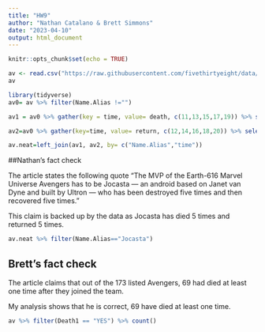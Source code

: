 ```yaml
---
title: "HW9"
author: "Nathan Catalano & Brett Simmons"
date: "2023-04-10"
output: html_document
---
```


```r
knitr::opts_chunk$set(echo = TRUE)
```

```r
av <- read.csv("https://raw.githubusercontent.com/fivethirtyeight/data/master/avengers/avengers.csv", stringsAsFactors = FALSE)
av
```

```r
library(tidyverse)
av0= av %>% filter(Name.Alias !="")

av1 = av0 %>% gather(key = time, value= death, c(11,13,15,17,19)) %>% select(Name.Alias, time, death) %>% mutate(time= parse_number(time))

av2=av0 %>% gather(key=time, value= return, c(12,14,16,18,20)) %>% select(Name.Alias, time, return) %>% mutate(time=parse_number(time))

av.neat=left_join(av1, av2, by= c("Name.Alias","time"))

```

##Nathan's fact check

The article states the following quote "The MVP of the Earth-616 Marvel Universe Avengers has to be Jocasta — an android based on Janet van Dyne and built by Ultron — who has been destroyed five times and then recovered five times." 


This claim is backed up by the data as Jocasta has died 5 times and returned 5 times.
```r
av.neat %>% filter(Name.Alias=="Jocasta")
```

## Brett's fact check

The article claims that out of the 173 listed Avengers, 69 had died at least one time after they joined the team.

My analysis shows that he is correct, 69 have died at least one time. 
```r
av %>% filter(Death1 == "YES") %>% count()

```

